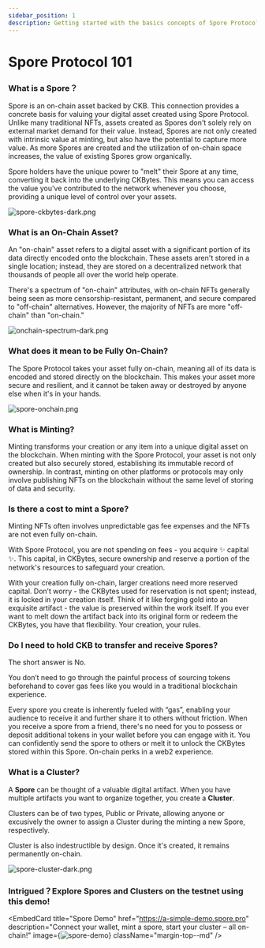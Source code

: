 ```yaml
---
sidebar_position: 1
description: Getting started with the basics concepts of Spore Protocol.
---
```



# Spore Protocol 101

### What is a Spore？

Spore is an on-chain asset backed by CKB. This connection provides a concrete basis for valuing your digital asset created using Spore Protocol. Unlike many traditional NFTs, assets created as Spores don't solely rely on external market demand for their value. Instead, Spores are not only created with intrinsic value at minting, but also have the potential to capture more value. As more Spores are created and the utilization of on-chain space increases, the value of existing Spores grow organically.

Spore holders have the unique power to "melt" their Spore at any time, converting it back into the underlying CKBytes. This means you can access the value you've contributed to the network whenever you choose, providing a unique level of control over your assets.

![spore-ckbytes-dark.png](../../static/img/basics/spore-101/spore-ckbytes-dark.png)

### What is an On-Chain Asset?

An "on-chain" asset refers to a digital asset with a significant portion of its data directly encoded onto the blockchain. These assets aren't stored in a single location; instead, they are stored on a decentralized network that thousands of people all over the world help operate.

There's a spectrum of "on-chain" attributes, with on-chain NFTs generally being seen as more censorship-resistant, permanent, and secure compared to "off-chain" alternatives. However, the majority of NFTs are more "off-chain" than "on-chain."

![onchain-spectrum-dark.png](../../static/img/basics/spore-101/onchain-spectrum-dark.png)

### What does it mean to be Fully On-Chain?

The Spore Protocol takes your asset fully on-chain, meaning all of its data is encoded and stored directly on the blockchain. This makes your asset more secure and resilient, and it cannot be taken away or destroyed by anyone else when it's in your hands.

![spore-onchain.png](../../static/img/basics/spore-101/spore-onchain.png)

### What is Minting?

Minting transforms your creation or any item into a unique digital asset on the blockchain. When minting with the Spore Protocol, your asset is not only created but also securely stored, establishing its immutable record of ownership. In contrast, minting on other platforms or protocols may only involve publishing NFTs on the blockchain without the same level of storing of data and security.

### Is there a cost to mint a Spore?

Minting NFTs often involves unpredictable gas fee expenses and the NFTs are not even fully on-chain. 

With Spore Protocol, you are not spending on fees - you acquire ✨ capital ✨. This capital, in CKBytes, secure ownership and reserve a portion of the network's resources to safeguard your creation. 

With your creation fully on-chain, larger creations need more reserved capital. Don’t worry - the CKBytes used for reservation is not spent; instead, it is locked in your creation itself. Think of it like forging gold into an exquisite artifact - the value is preserved within the work itself. If you ever want to melt down the artifact back into its original form or redeem the CKBytes, you have that flexibility. Your creation, your rules.

### Do I need to hold CKB to transfer and receive Spores?

The short answer is No.

You don’t need to go through the painful process of sourcing tokens beforehand to cover gas fees like you would in a traditional blockchain experience.

Every spore you create is inherently fueled with “gas”, enabling your audience to receive it and further share it to others without friction. When you receive a spore from a friend, there's no need for you to possess or deposit additional tokens in your wallet before you can engage with it. You can confidently send the spore to others or melt it to unlock the CKBytes stored within this Spore. On-chain perks in a web2 experience.

### What is a Cluster?

A **Spore** can be thought of a valuable digital artifact. When you have multiple artifacts you want to organize together, you create a **Cluster**. 

Clusters can be of two types, Public or Private, allowing anyone or excusively the owner to assign a Cluster during the minting a new Spore, respectively.

Cluster is also indestructible by design. Once it's created, it remains permanently on-chain.

![spore-cluster-dark.png](../../static/img/basics/spore-101/spore-cluster-dark.png)


### Intrigued？Explore Spores and Clusters on the testnet using this demo!

<EmbedCard
  title="Spore Demo"
  href="https://a-simple-demo.spore.pro"
  description="Connect your wallet, mint a spore, start your cluster – all on-chain!"
  image={<img src="/img/embed/spore-demo.png" alt="spore-demo"/>}
  className="margin-top--md"
/>
